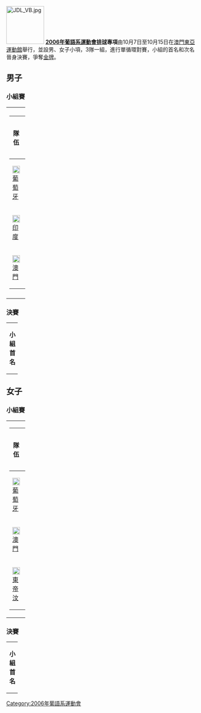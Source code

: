 {{noteTA
|1=zh-hans:專項; zh-hant:項目;
}}
[[File:JDL_VB.jpg|100px]]
''' [[2006年葡語系運動會|2006年葡語系運動會]][[排球|排球]]專項'''由10月7日至10月15日在[[澳門東亞運動館|澳門東亞運動館]]舉行，並設男、女子小項，3隊一組，進行單循環對賽，小組的首名和次名晉身決賽，爭奪[[金牌|金牌]]。
== 男子 ==
=== 小組賽 ===


{| cellpadding="0" cellspacing="0" width="100%"
|-----
| width="60%" |
{| border="1" cellspacing="0" cellpadding="5"
|----- align="center"
! bgcolor="#efefef" width="20%" | 隊伍
! bgcolor="#efefef" width="5%" | 得分
! bgcolor="#efefef" width="5%" | 賽事
! bgcolor="#efefef" width="5%" | 勝
! bgcolor="#efefef" width="5%" | 負
! bgcolor="#efefef" width="5%" | 總得分
! bgcolor="#efefef" width="5%" | 總失分
|----- align="center" bgcolor="ccffcc"
| align="left" | [[File:Flag_of_Portugal.svg|20px]] [[葡萄牙|葡萄牙]]
| ''' ''' ||  ||   ||  ||   || 
|----- align="center" bgcolor="ccffcc"
| align="left" | [[File:Flag_of_India.svg|20px]] [[印度|印度]]
| ''' ''' ||  ||   ||  ||   || 
|----- align="center"
| align="left" | [[File:Flag_of_Macau.svg|20px]] [[澳門|澳門]]
| ''' ''' ||  ||   ||  ||   || 
|}
| width="40%" |
{| cellpadding="2" style="font-size:90%" align="center"
| width="40%" align="right" | '''[[葡萄牙|葡萄牙]]'''
| align="center" | ''' 10月7日  -  0'''
| '''[[印度|印度]]'''
|-----
| width="40%" align="right" | '''[[澳門|澳門]]'''
| align="center" | ''' 10月8日  -  '''
| '''[[印度|印度]]'''
|-----
| width="40%" align="right" | '''[[澳門|澳門]]'''
| align="center" | ''' 10月9日  -  '''
| '''[[葡萄牙|葡萄牙]]'''
|-----
|}
|}

=== 決賽 ===
{| cellspacing=0 width=100% style=background:#EBF5FF
|-
|width=22% align=right| '''小組首名''' 
|align=center width=15%|'''10月10日''
|width=22%|'''小組次名'''
|}

== 女子 ==
=== 小組賽 ===


{| cellpadding="0" cellspacing="0" width="100%"
|-----
| width="60%" |
{| border="1" cellspacing="0" cellpadding="5"
|----- align="center"
! bgcolor="#efefef" width="20%" | 隊伍
! bgcolor="#efefef" width="5%" | 得分
! bgcolor="#efefef" width="5%" | 賽事
! bgcolor="#efefef" width="5%" | 勝
! bgcolor="#efefef" width="5%" | 負
! bgcolor="#efefef" width="5%" | 總得分
! bgcolor="#efefef" width="5%" | 總失分
|----- align="center" bgcolor="ccffcc"
| align="left" | [[File:Flag_of_Portugal.svg|20px]] [[葡萄牙|葡萄牙]]
| ''' ''' ||  ||   ||  ||   || 
|----- align="center" bgcolor="ccffcc"
| align="left" | [[File:Flag_of_Macau.svg|20px]] [[澳門|澳門]]
| ''' ''' ||  ||   ||  ||   || 
|----- align="center"
| align="left" | [[File:Flag_of_East_Timor.svg|20px]] [[東帝汶|東帝汶]]
| ''' ''' ||  ||   ||  ||   || 
|}
| width="40%" |
{| cellpadding="2" style="font-size:90%" align="center"
| width="40%" align="right" | '''[[葡萄牙|葡萄牙]]'''
| align="center" | ''' 3  -  0'''
| '''[[東帝汶|東帝汶]]'''
|-----
| width="40%" align="right" | '''[[澳門|澳門]]'''
| align="center" | ''' 10月8日  -  '''
| '''[[東帝汶|東帝汶]]'''
|-----
|-----
| width="40%" align="right" | '''[[澳門|澳門]]'''
| align="center" | '''10月9日  -  '''
| '''[[葡萄牙|葡萄牙]]'''
|}
|}

=== 決賽 ===
{| cellspacing=0 width=100% style=background:#EBF5FF
|-
|width=22% align=right| '''小組首名''' 
|align=center width=15%|'''10月10 日'''
|width=22%|'''小組次名'''
|}

[[Category:2006年葡語系運動會|Category:2006年葡語系運動會]]